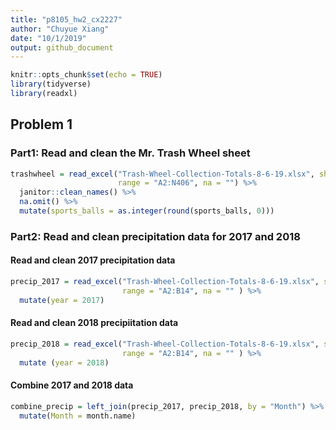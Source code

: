 ```yaml
---
title: "p8105_hw2_cx2227"
author: "Chuyue Xiang"
date: "10/1/2019"
output: github_document
---
```


```r
knitr::opts_chunk$set(echo = TRUE)
library(tidyverse)
library(readxl)
```

## Problem 1

### Part1: Read and clean the Mr. Trash Wheel sheet
```r
trashwheel = read_excel("Trash-Wheel-Collection-Totals-8-6-19.xlsx", sheet = "Mr. Trash Wheel",
                        range = "A2:N406", na = "") %>%
  janitor::clean_names() %>%
  na.omit() %>% 
  mutate(sports_balls = as.integer(round(sports_balls, 0)))
```

### Part2: Read and clean precipitation data for 2017 and 2018

#### Read and clean 2017 precipitation data
```r
precip_2017 = read_excel("Trash-Wheel-Collection-Totals-8-6-19.xlsx", sheet = "2017 Precipitation", 
                         range = "A2:B14", na = "" ) %>%
  mutate(year = 2017)
```


#### Read and clean 2018 precipiitation data
```r
precip_2018 = read_excel("Trash-Wheel-Collection-Totals-8-6-19.xlsx", sheet = "2018 Precipitation", 
                         range = "A2:B14", na = "" ) %>%
  mutate (year = 2018)
```

#### Combine 2017 and 2018 data
```r
combine_precip = left_join(precip_2017, precip_2018, by = "Month") %>%
  mutate(Month = month.name)
```

